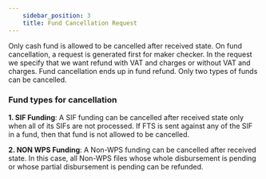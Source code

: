 ```yaml
---
    sidebar_position: 3
    title: Fund Cancellation Request
---
```


Only cash fund is allowed to be cancelled after received state. On fund cancellation, a request is generated first for maker checker. In the request we specify that we want refund with VAT and charges or without VAT and charges. Fund cancellation ends up in fund refund. Only two types of funds can be cancelled.

### Fund types for cancellation

**1. SIF Funding**: A SIF funding can be cancelled after received state only when all of its SIFs are not processed. If FTS is sent against any of the SIF in a fund, then that fund is not allowed to be cancelled.

**2. NON WPS Funding**: A Non-WPS funding can be cancelled after received state. In this case, all Non-WPS files whose whole disbursement is pending or whose partial disbursement is pending can be refunded.
